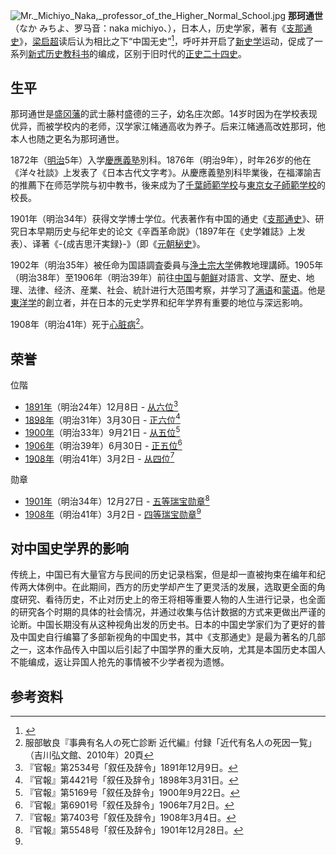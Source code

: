 {{Infobox Scientist
| name = 那珂通世
| image = Naka Michiyo.jpg
| caption = 肖像
| birth_date = [[1851年|1851年]]2月6日
| birth_place = {{JPN}}[[陸奥国|陸奥国]]盛岡
| death_date = {{死亡年月日と没年齢|1851|02|06|1908|03|02}}
| death_place = {{JPN}}[[東京府|東京府]]
| residence = {{JPN}}
| nationality = {{JPN}}
| field = [[日本史|日本史]]、[[東洋学|東洋学]]
| work_institution = [[東京帝国大学|東京帝国大学]]、[[舊制第一高等學校|第一高等学校]]、[[東京高等師範学校|東京高等師範学校]]
| alma_mater = [[慶應義塾|慶應義塾]]別科
| known_for = [[亚洲|亚洲]]研究、[[歴史|歴史]]教育
| prizes = [[从四位|从四位]][[瑞宝章|四等瑞宝勋章]]（[[1908年|1908年]]）
|出生名=藤村庄次郎}}
[[File:Mr._Michiyo_Naka,_professor_of_the_Higher_Normal_School.jpg|thumb]]
'''那珂通世'''（なか みちよ、罗马音：naka michiyo、{{bd|1851年|2月6日（嘉永4年1月6日）|1908年|3月2日（明治41年3月2日）}}），日本人，历史学家，著有《[[支那通史|支那通史]]》，[[梁启超|梁启超]]读后认为相比之下“中国无史”<ref>{{Cite book|title=东籍月旦|last=梁|first=启超|publisher=|year=|isbn=|location=|pages=|authorlink=梁启超}}</ref>，呼吁并开启了[[新史學|新史学]]运动，促成了一系列[[教科书_(历史)|新式历史教科书]]的编成，区别于旧时代的[[正史|正史]][[二十四史|二十四史]]。

== 生平 ==
那珂通世是[[盛冈藩|盛冈藩]]的武士藤村盛德的三子，幼名庄次郎。14岁时因为在学校表现优异，而被学校内的老师，汉学家江帾通高收为养子。后来江帾通高改姓那珂，他本人也随之更名为那珂通世。

1872年（[[明治|明治]]5年）入学[[慶應義塾|慶應義塾]]別科。1876年（明治9年），时年26岁的他在《洋々社談》上发表了《日本古代文字考》。从慶應義塾別科毕業後，在福澤諭吉的推薦下在师范学院与初中教书，後来成为了[[千葉師範学校|千葉師範学校]]与[[東京女子高等師範学校|東京女子師範学校]]的校長。

1901年（明治34年）获得文学博士学位。代表著作有中国的通史《[[支那通史|支那通史]]》、研究日本早期历史与纪年史的论文《辛酉革命説》（1897年在《史学雑誌》上发表）、译著《-{成吉思汗実録}-》（即《[[蒙古秘史|元朝秘史]]》。

1902年（明治35年）被任命为国語調査委員与[[大正大學|浄土宗大学]]佛教地理講師。1905年（明治38年）至1906年（明治39年）前往[[清朝|中国]]与[[朝鮮日治時期|朝鲜]]对語言、文学、歴史、地理、法律、经济、産業、社会、統計进行大范围考察，并学习了[[满语|满语]]和[[蒙古语|蒙语]]。他是[[东方研究|東洋学]]的創立者，并在日本的元史学界和纪年学界有重要的地位与深远影响。

1908年（明治41年）死于[[心脏病|心脏病]]<ref>服部敏良『事典有名人の死亡診断 近代編』付録「近代有名人の死因一覧」（吉川弘文館、2010年）20頁</ref>。

== 荣誉 ==
;位階
* [[1891年|1891年]]（明治24年）12月8日 - [[从六位|从六位]]<ref>『官報』第2534号「叙任及辞令」1891年12月9日。</ref>
* [[1898年|1898年]]（明治31年）3月30日 - [[正六位|正六位]]<ref>『官報』第4421号「叙任及辞令」1898年3月31日。</ref>
* [[1900年|1900年]]（明治33年）9月21日 - [[从五位|从五位]]<ref>『官報』第5169号「叙任及辞令」1900年9月22日。</ref>
* [[1906年|1906年]]（明治39年）6月30日 - [[正五位|正五位]]<ref>『官報』第6901号「叙任及辞令」1906年7月2日。</ref>
* [[1908年|1908年]]（明治41年）3月2日 - [[从四位|从四位]]<ref name="#1">『官報』第7403号「叙任及辞令」1908年3月4日。</ref>

;勋章
* [[1901年|1901年]]（明治34年）12月27日 - [[瑞宝章|五等瑞宝勋章]]<ref>『官報』第5548号「叙任及辞令」1901年12月28日。</ref>
* [[1908年|1908年]]（明治41年）3月2日 - [[瑞宝章|四等瑞宝勋章]]<ref name="#1"/>

== 对中国史学界的影响 ==
{{Main|支那通史}}

传统上，中国已有大量官方与民间的历史记录档案，但是却一直被拘束在编年和纪传两大体例中。在此期间，西方的历史学却产生了更灵活的发展，选取更全面的角度研究、看待历史，不止对历史上的帝王将相等重要人物的人生进行记录，也全面的研究各个时期的具体的社会情况，并通过收集与估计数据的方式来更做出严谨的论断。中国长期没有从这种视角出发的历史书。日本的中国史学家们为了更好的普及中国史自行编纂了多部新视角的中国史书，其中《支那通史》是最为著名的几部之一，这本作品传入中国以后引起了中国学界的重大反响，尤其是本国历史本国人不能编成，返让异国人抢先的事情被不少学者视为遗憾。

== 参考资料 ==
{{Reflist}}
